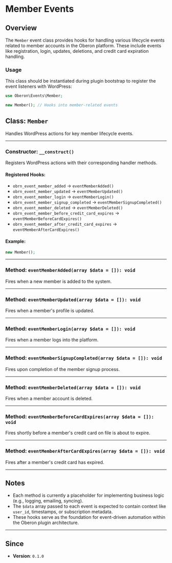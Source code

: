 # Member Events

## Overview

The `Member` event class provides hooks for handling various lifecycle events related to member accounts in the Oberon platform. These include events like registration, login, updates, deletions, and credit card expiration handling.

### Usage

This class should be instantiated during plugin bootstrap to register the event listeners with WordPress:

```php
use Oberon\Events\Member;

new Member(); // Hooks into member-related events
```

## Class: `Member`

Handles WordPress actions for key member lifecycle events.

---

### Constructor: `__construct()`

Registers WordPress actions with their corresponding handler methods.

#### Registered Hooks:

-   `obrn_event_member_added` → `eventMemberAdded()`
-   `obrn_event_member_updated` → `eventMemberUpdated()`
-   `obrn_event_member_login` → `eventMemberLogin()`
-   `obrn_event_member_signup_completed` → `eventMemberSignupCompleted()`
-   `obrn_event_member_deleted` → `eventMemberDeleted()`
-   `obrn_event_member_before_credit_card_expires` → `eventMemberBeforeCardExpires()`
-   `obrn_event_member_after_credit_card_expires` → `eventMemberAfterCardExpires()`

#### Example:

```php
new Member();
```

---

### Method: `eventMemberAdded(array $data = []): void`

Fires when a new member is added to the system.

---

### Method: `eventMemberUpdated(array $data = []): void`

Fires when a member's profile is updated.

---

### Method: `eventMemberLogin(array $data = []): void`

Fires when a member logs into the platform.

---

### Method: `eventMemberSignupCompleted(array $data = []): void`

Fires upon completion of the member signup process.

---

### Method: `eventMemberDeleted(array $data = []): void`

Fires when a member account is deleted.

---

### Method: `eventMemberBeforeCardExpires(array $data = []): void`

Fires shortly before a member's credit card on file is about to expire.

---

### Method: `eventMemberAfterCardExpires(array $data = []): void`

Fires after a member's credit card has expired.

---

## Notes

-   Each method is currently a placeholder for implementing business logic (e.g., logging, emailing, syncing).
-   The `$data` array passed to each event is expected to contain context like `user_id`, timestamps, or subscription metadata.
-   These hooks serve as the foundation for event-driven automation within the Oberon plugin architecture.

---

## Since

-   **Version**: `0.1.0`
